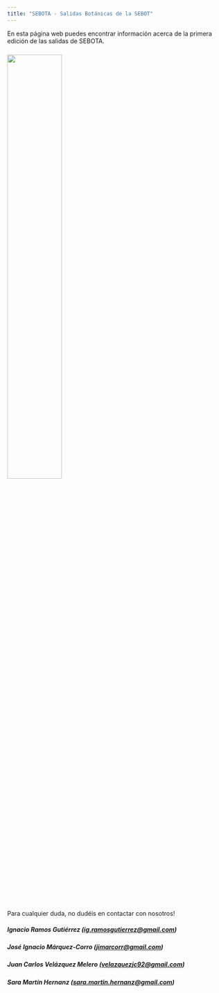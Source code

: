 ```yaml
---
title: "SEBOTA - Salidas Botánicas de la SEBOT"
---
```


En esta página web puedes encontrar información acerca de la primera edición de las salidas de SEBOTA.

### ![](SEBOTA_logo.png){width=50%}

Para cualquier duda, no dudéis en contactar con nosotros!

##### Ignacio Ramos Gutiérrez ([ig.ramosgutierrez\@gmail.com](mailto:ig.ramosgutierrez@gmail.com))

##### José Ignacio Márquez-Corro ([jimarcorr\@gmail.com](mailto:jimarcorr@gmail.com))

##### Juan Carlos Velázquez Melero ([velazquezjc92\@gmail.com](mailto:velazquezjc92@gmail.com))

##### Sara Martín Hernanz ([sara.martin.hernanz\@gmail.com](mailto:sara.martin.hernanz@gmail.com))


